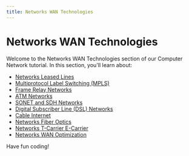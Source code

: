```yaml
---
title: Networks WAN Technologies
---
```


# Networks WAN Technologies

Welcome to the Networks WAN Technologies section of our Computer Network tutorial. In this section, you'll learn about:

- [Networks Leased Lines](./0-networks-leased-lines.mdx)
- [Multiprotocol Label Switching (MPLS)](./1-networks-mpls.mdx)
- [Frame Relay Networks](./2-networks-frame-relay.mdx)
- [ATM Networks](./3-networks-atm.mdx)
- [SONET and SDH Networks](./4-networks-sonet-sdh.mdx)
- [Digital Subscriber Line (DSL) Networks](./5-networks-dsl.mdx)
- [Cable Internet](./6-networks-cable-internet.mdx)
- [Networks Fiber Optics](./7-networks-fiber-optics.mdx)
- [Networks T-Carrier E-Carrier](./8-networks-t-carrier-e-carrier.mdx)
- [Networks WAN Optimization](./9-networks-wan-optimization.mdx)

Have fun coding!